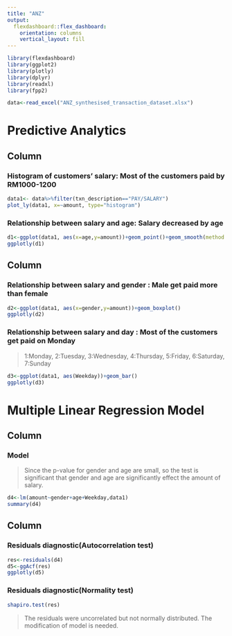 ---
title: "ANZ"
output: 
  flexdashboard::flex_dashboard:
    orientation: columns
    vertical_layout: fill
---

```{r setup, include=FALSE}
library(flexdashboard)
library(ggplot2)
library(plotly)
library(dplyr)
library(readxl)
library(fpp2)
```

```{r}
data<-read_excel("ANZ_synthesised_transaction_dataset.xlsx")
```

Predictive Analytics
==================================================================

Column {data-width=550}
-----------------------------------------------------------------------

### Histogram of customers' salary: Most of the customers paid by RM1000-1200

```{r}
data1<- data%>%filter(txn_description=="PAY/SALARY")
plot_ly(data1, x=~amount, type="histogram")
```


### Relationship between salary and age: Salary decreased by age

```{r}
d1<-ggplot(data1, aes(x=age,y=amount))+geom_point()+geom_smooth(method = "lm",se=FALSE)
ggplotly(d1)
```

Column {data-width=450}
-----------------------------------------------------------------------

### Relationship between salary and gender : Male get paid more than female

```{r}
d2<-ggplot(data1, aes(x=gender,y=amount))+geom_boxplot()
ggplotly(d2)
```

### Relationship between salary and day : Most of the customers get paid on Monday
>1:Monday, 2:Tuesday, 3:Wednesday, 4:Thursday, 5:Friday, 6:Saturday, 7:Sunday

```{r}
d3<-ggplot(data1, aes(Weekday))+geom_bar()
ggplotly(d3)
```

Multiple Linear Regression Model
=====================================================================

Column {data-width=450}
-----------------------------------------------------------------------

### Model
>Since the p-value for gender and age are small, so the test is significant that gender and age are significantly effect the amount of salary.

```{r}
d4<-lm(amount~gender+age+Weekday,data1)
summary(d4)
```

Column {data-width=550}
-----------------------------------------------------------------------


### Residuals diagnostic(Autocorrelation test)

```{r}
res<-residuals(d4)
d5<-ggAcf(res)
ggplotly(d5)
```

### Residuals diagnostic(Normality test)

```{r}
shapiro.test(res)
```
>The residuals were uncorrelated but not normally distributed.
>The modification of model is needed. 
